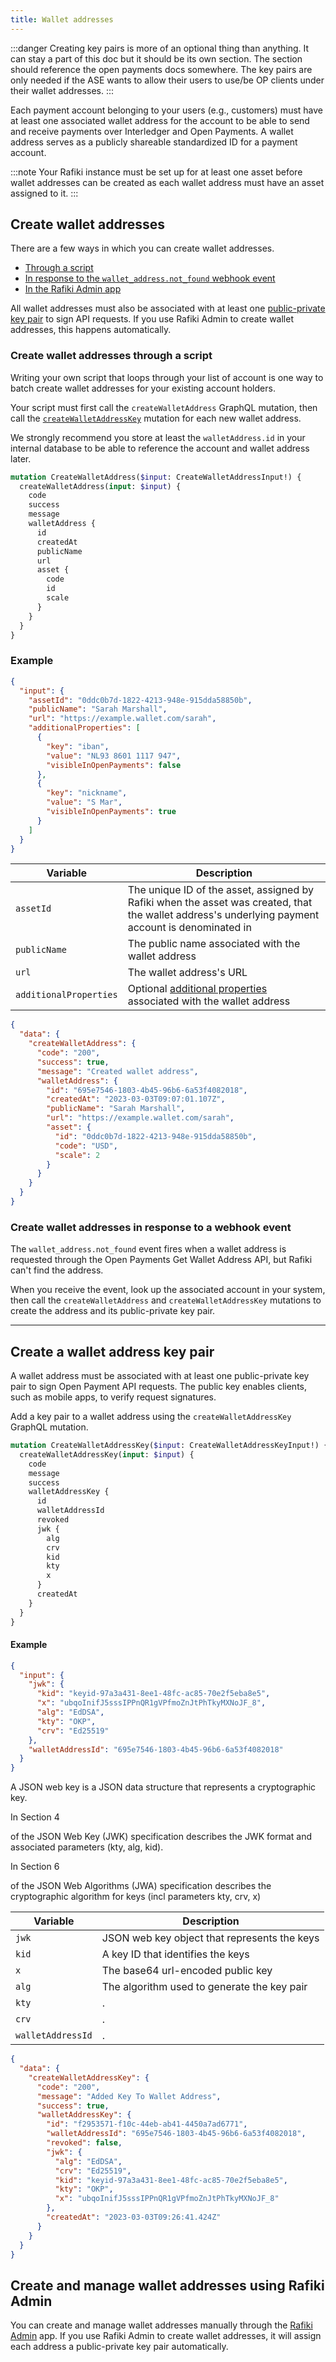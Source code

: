 ```yaml
---
title: Wallet addresses
---
```



:::danger
Creating key pairs is more of an optional thing than anything. It can stay a part of this doc but it should be its own section. The section should reference the open payments docs somewhere. The key pairs are only needed if the ASE wants to allow their users to use/be OP clients under their wallet addresses.
:::

Each payment account belonging to your users (e.g., customers) must have at least one associated wallet address for the account to be able to send and receive payments over Interledger and Open Payments. A wallet address serves as a publicly shareable standardized ID for a payment account.

:::note
Your Rafiki instance must be set up for at least one asset before wallet addresses can be created as each wallet address must have an asset assigned to it.
:::

## Create wallet addresses

There are a few ways in which you can create wallet addresses.

- [Through a script](#create-wallet-addresses-through-a-script)
- [In response to the `wallet_address.not_found` webhook event](#create-wallet-addresses-in-response-to-a-webhook-event)
- [In the Rafiki Admin app](#create-and-manage-wallet-addresses-using-rafiki-admin)

All wallet addresses must also be associated with at least one [public-private key pair](#create-a-wallet-address-key-pair) to sign API requests. If you use Rafiki Admin to create wallet addresses, this happens automatically.

### Create wallet addresses through a script

Writing your own script that loops through your list of account is one way to batch create wallet addresses for your existing account holders.

Your script must first call the `createWalletAddress` GraphQL mutation, then call the [`createWalletAddressKey`](#create-a-wallet-address-key-pair) mutation for each new wallet address.

We strongly recommend you store at least the `walletAddress.id` in your internal database to be able to reference the account and wallet address later.

<CodeBlock title="createWalletAddress mutation">

```graphql
mutation CreateWalletAddress($input: CreateWalletAddressInput!) {
  createWalletAddress(input: $input) {
    code
    success
    message
    walletAddress {
      id
      createdAt
      publicName
      url
      asset {
        code
        id
        scale
      }
    }
  }
}
```

</CodeBlock>

### Example

<CodeBlock title="Example JSON request">

```json
{
  "input": {
    "assetId": "0ddc0b7d-1822-4213-948e-915dda58850b",
    "publicName": "Sarah Marshall",
    "url": "https://example.wallet.com/sarah",
    "additionalProperties": [
      {
        "key": "iban",
        "value": "NL93 8601 1117 947",
        "visibleInOpenPayments": false
      },
      {
        "key": "nickname",
        "value": "S Mar",
        "visibleInOpenPayments": true
      }
    ]
  }
}
```

</CodeBlock>

| Variable               | Description                                                                                                                                       |
| ---------------------- | ------------------------------------------------------------------------------------------------------------------------------------------------- |
| `assetId`              | The unique ID of the asset, assigned by Rafiki when the asset was created, that the wallet address's underlying payment account is denominated in |
| `publicName`           | The public name associated with the wallet address                                                                                                |
| `url`                  | The wallet address's URL                                                                                                                          |
| `additionalProperties` | Optional [additional properties](/apis/graphql/backend/inputobjects/#additionalpropertyinput) associated with the wallet address                  |

<CodeBlock title="Example JSON response">

```json
{
  "data": {
    "createWalletAddress": {
      "code": "200",
      "success": true,
      "message": "Created wallet address",
      "walletAddress": {
        "id": "695e7546-1803-4b45-96b6-6a53f4082018",
        "createdAt": "2023-03-03T09:07:01.107Z",
        "publicName": "Sarah Marshall",
        "url": "https://example.wallet.com/sarah",
        "asset": {
          "id": "0ddc0b7d-1822-4213-948e-915dda58850b",
          "code": "USD",
          "scale": 2
        }
      }
    }
  }
}
```

</CodeBlock>

### Create wallet addresses in response to a webhook event

The `wallet_address.not_found` event fires when a wallet address is requested through the Open Payments Get Wallet Address API, but Rafiki can't find the address.

When you receive the event, look up the associated account in your system, then call the `createWalletAddress` and `createWalletAddressKey` mutations to create the address and its public-private key pair.

---

## Create a wallet address key pair

A wallet address must be associated with at least one public-private key pair to sign Open Payment API requests. The public key enables clients, such as mobile apps, to verify request signatures.

Add a key pair to a wallet address using the `createWalletAddressKey` GraphQL mutation.

<CodeBlock title='createWalletAddressKey mutation'>

```graphql
mutation CreateWalletAddressKey($input: CreateWalletAddressKeyInput!) {
  createWalletAddressKey(input: $input) {
    code
    message
    success
    walletAddressKey {
      id
      walletAddressId
      revoked
      jwk {
        alg
        crv
        kid
        kty
        x
      }
      createdAt
    }
  }
}
```

</CodeBlock>

#### Example

<CodeBlock title="Example JSON request">

```json
{
  "input": {
    "jwk": {
      "kid": "keyid-97a3a431-8ee1-48fc-ac85-70e2f5eba8e5",
      "x": "ubqoInifJ5sssIPPnQR1gVPfmoZnJtPhTkyMXNoJF_8",
      "alg": "EdDSA",
      "kty": "OKP",
      "crv": "Ed25519"
    },
    "walletAddressId": "695e7546-1803-4b45-96b6-6a53f4082018"
  }
}
```

</CodeBlock>

A JSON web key is a JSON data structure that represents a cryptographic key.

In <LinkOut href='https://datatracker.ietf.org/doc/html/rfc7517#section-4'>
Section 4

</LinkOut> of the JSON Web Key (JWK) specification describes the JWK format and associated
parameters (kty, alg, kid).

In <LinkOut href='https://datatracker.ietf.org/doc/html/rfc7518#section-6'>
Section 6

</LinkOut> of the JSON Web Algorithms (JWA) specification describes the cryptographic
algorithm for keys (incl parameters kty, crv, x)

| Variable          | Description                                  |
| ----------------- | -------------------------------------------- |
| `jwk`             | JSON web key object that represents the keys |
| `kid`             | A key ID that identifies the keys            |
| `x`               | The base64 url-encoded public key            |
| `alg`             | The algorithm used to generate the key pair  |
| `kty`             | .                                            |
| `crv`             | .                                            |
| `walletAddressId` | .                                            |

<CodeBlock title='Example JSON response'>

```json
{
  "data": {
    "createWalletAddressKey": {
      "code": "200",
      "message": "Added Key To Wallet Address",
      "success": true,
      "walletAddressKey": {
        "id": "f2953571-f10c-44eb-ab41-4450a7ad6771",
        "walletAddressId": "695e7546-1803-4b45-96b6-6a53f4082018",
        "revoked": false,
        "jwk": {
          "alg": "EdDSA",
          "crv": "Ed25519",
          "kid": "keyid-97a3a431-8ee1-48fc-ac85-70e2f5eba8e5",
          "kty": "OKP",
          "x": "ubqoInifJ5sssIPPnQR1gVPfmoZnJtPhTkyMXNoJF_8"
        },
        "createdAt": "2023-03-03T09:26:41.424Z"
      }
    }
  }
}
```

</CodeBlock>

## Create and manage wallet addresses using Rafiki Admin

You can create and manage wallet addresses manually through the [Rafiki Admin](/admin/admin-user-guide#create-wallet-address) app. If you use Rafiki Admin to create wallet addresses, it will assign each address a public-private key pair automatically.
